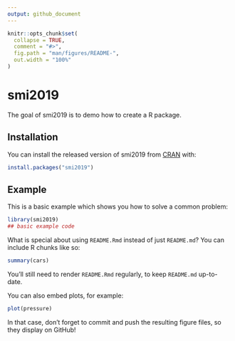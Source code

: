```yaml
---
output: github_document
---
```


<!-- README.md is generated from README.Rmd. Please edit that file -->

```r
knitr::opts_chunk$set(
  collapse = TRUE,
  comment = "#>",
  fig.path = "man/figures/README-",
  out.width = "100%"
)
```
# smi2019

<!-- badges: start -->
<!-- badges: end -->

The goal of smi2019 is to demo how to create a R package.

## Installation

You can install the released version of smi2019 from [CRAN](https://CRAN.R-project.org) with:

``` r
install.packages("smi2019")
```

## Example

This is a basic example which shows you how to solve a common problem:

```r
library(smi2019)
## basic example code
```

What is special about using `README.Rmd` instead of just `README.md`? You can include R chunks like so:

```r
summary(cars)
```

You'll still need to render `README.Rmd` regularly, to keep `README.md` up-to-date.

You can also embed plots, for example:

```r
plot(pressure)
```

In that case, don't forget to commit and push the resulting figure files, so they display on GitHub!
